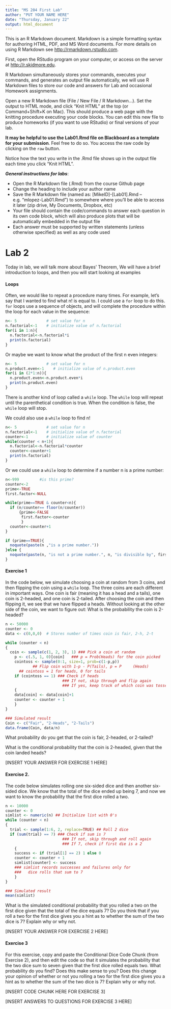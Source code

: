 ```yaml
---
title: "MS 204 First Lab"
author: "PUT YOUR NAME HERE"
date: "Thursday, January 22"
output: html_document
---
```


This is an R Markdown document. Markdown is a simple formatting syntax for authoring HTML, PDF, and MS Word documents. For more details on using R Markdown see <http://rmarkdown.rstudio.com>.

First, open the RStudio program on your computer, or access on the server at <http://r.skidmore.edu>. 

R Markdown simultaneously stores your commands, executes your commands, and generates an output file automatically, we will use R Markdown files to store our code and answers for Lab and occasional Homework assignments.
    
Open a new R Markdown file (File / New File / R Markdown...).  Set the output to HTML mode, and click "Knit HTML" at the top (or Command+Shift+K on Mac).  This should produce a web page with the knitting procedure executing your code blocks.  You can edit this new file to produce homeworks (if you want to use RStudio) or final versions of your lab.

**It may be helpful to use the Lab01.Rmd file on Blackboard as a template for your submission**.  Feel free to do so.  You access the raw code by clicking on the `raw` button.

Notice how the text you write in the .Rmd file shows up in the output file each time you click "Knit HTML".  

***General instructions for labs***: 

+  Open the R Markdown file (.Rmd) from the course Github page
+  Change the heading to include your author name
+  Save the R Markdown file (named as:  [MikeID]-[Lab01].Rmd -- e.g. "mlopez-Lab01.Rmd") to somewhere where you'll be able to access it later (zip drive, My Documents, Dropbox, etc)
+  Your file should contain the code/commands to answer each question in its own code block, which will also produce plots that will be automatically embedded in the output file
+  Each answer must be supported by written statements (unless otherwise specified) as well as any code used


# Lab 2

Today in lab, we will talk more about Bayes' Theorem, We will have a brief introduction to loops, and then you will start looking at examples 


#### Loops

Often, we would like to repeat a procedure many times.  For example, let's say that I wanted to find what n! is equal to.  I could use a `for` loop to do this.  `for` loops use a sequence of objects, and will complete the procedure within the loop for each value in the sequence:

```r
n<- 5             # set value for n
n.factorial<-1    # initialize value of n.factorial  
for(i in 1:n){
  n.factorial<-n.factorial*i
  print(n.factorial)
}
```

Or maybe we want to know what the product of the first n even integers:

```r
n<- 5             # set value for n
n.product.even<-1    # initialize value of n.product.even  
for(i in (2*1:n)){
  n.product.even<-n.product.even*i
  print(n.product.even)
}
```

There is another kind of loop called a `while` loop.  The `while` loop will repeat until the parenthetical condition is true.  When the condition is false, the `while` loop will stop.

We could also use a `while` loop to find n!  

```r
n<- 5             # set value for n
n.factorial<-1    # initialize value of n.factorial  
counter<-1        # initialize value of counter
while(counter < n+1){
  n.factorial<-n.factorial*counter
  counter<-counter+1
  print(n.factorial)
}

```

Or we could use a `while` loop to determine if a number n is a prime number:

```r
n<-999         #is this prime?
counter<-2
prime<-TRUE
first.factor<-NULL

while(prime==TRUE & counter<n){
  if (n/counter== floor(n/counter))
      {prime<-FALSE
       first.factor<-counter
       }
  counter<-counter+1
}

if (prime==TRUE){
  noquote(paste(n ,"is a prime number."))  
}else {
  noquote(paste(n, "is not a prime number.", n, "is divisible by", first.factor, "."))
}

```



#### Exercise 1

In the code below, we simulate choosing a coin at random from 3 coins, and then flipping the coin using a `while` loop.  The three coins are each different in important ways.  One coin is fair (meaning it has a head and a tails), one coin is 2-headed, and one coin is 2-tailed.  After choosing the coin and then flipping it, we see that we have flipped a heads.  Without looking at the other side of the coin, we want to figure out: What is the probability the coin is 2-headed? 

```r

n <- 50000 
counter <- 0
data <- c(0,0,0)  # Stores number of times coin is fair, 2-h, 2-t

while (counter < n)
{
  coin <- sample(c(1, 2, 3), 1) ### Pick a coin at random
	p <- c(.5, 1, 0)[coin]   ### p = Prob(Heads) for the coin picked
	cointoss <- sample(0:1, size=1, prob=c(1-p,p)) 
			## Flip coin with 1-p - P(Tails), p = P		(Heads)	                			
      ## cointoss = 1 for heads, 0 for tails
	if (cointoss == 1) ### Check if heads 
	                     ### If not, skip through and flip again
	                     ### If yes, keep track of which coin was tossed 
	{
	data[coin] <- data[coin]+1
	counter <- counter + 1
	}
}

### Simulated result
Coin <- c("Fair", "2-Heads", "2-Tails")
data.frame(Coin, data/n)

```

What probability do you get that the coin is fair, 2-headed, or 2-tailed?  

What is the conditional probability that the coin is 2-headed, given that the coin landed heads?

[INSERT YOUR ANSWER FOR EXERCISE 1 HERE]





#### Exercise 2.

The code below simulates rolling one six-sided dice and then another six-sided dice. We know that the total of the dice ended up being 7, and now we want to know the probability that the first dice rolled a two.  

```r


n <- 10000 
counter <- 0
simlist <- numeric(n) ## Initialize list with 0's
while (counter < n)
{
  trial <- sample(1:6, 2, replace=TRUE) ## Roll 2 dice
  if (sum(trial) == 7) ### Check if sum is 7
	                     ### If not, skip through and roll again
	                     ### If 7, check if first die is a 2 
	{
	success <- if (trial[1] == 2) 1 else 0
	counter <- counter + 1
	simlist[counter] <- success
	### simlist records successes and failures only for
	###   dice rolls that sum to 7
	}
}

### Simulated result
mean(simlist)

```

What is the simulated conditional probability that you rolled a two on the first dice given that the total of the dice equals 7?  Do you think that if you roll a two for the first dice gives you a hint as to whether the sum of the two dice is 7?  Explain why or why not.

[INSERT YOUR ANSWER FOR EXERCISE 2 HERE]

#### Exercise 3

For this exercise, copy and paste the Conditional Dice Code Chunk (from Exercise 2), and then edit the code so that it simulates the probability that the two dice sum to seven given that the first dice rolled equals two.  What probability do you find?  Does this make sense to you?  Does this change your opinion of whether or not you rolling a two for the first dice gives you a hint as to whether the sum of the two dice is 7?  Explain why or why not.

[INSERT CODE CHUNK HERE FOR EXERCISE 3]

[INSERT ANSWERS TO QUESTIONS FOR EXERCISE 3 HERE]



